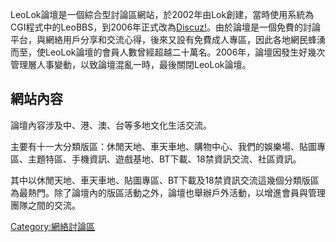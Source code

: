 LeoLok論壇是一個綜合型討論區網站，於2002年由Lok創建，當時使用系統為CGI程式中的LeoBBS，到2006年正式改為[[Discuz!|Discuz!]]。由於論壇是一個免費的討論平台，與網絡用戶分享和交流心得，後來又設有免費成人專區，因此各地網民蜂湧而至，使LeoLok論壇的會員人數曾經超越二十萬名。2006年，論壇因發生好幾次管理層人事變動，以致論壇混亂一時，最後關閉LeoLok論壇。

== 網站內容 ==
論壇內容涉及中、港、澳、台等多地文化生活交流。

主要有十一大分類版區：休閒天地、車天車地、購物中心、我們的娛樂場、貼圖專區、主題特區、手機資訊、遊戲基地、BT下載、18禁資訊交流、社區資訊。

其中以休閒天地、車天車地、貼圖專區、BT下載及18禁資訊交流這幾個分類版區為最熱門。除了論壇內的版區活動之外，論壇也舉辦戶外活動，以增進會員與管理團隊之間的交流。

[[Category:網絡討論區|Category:網絡討論區]]